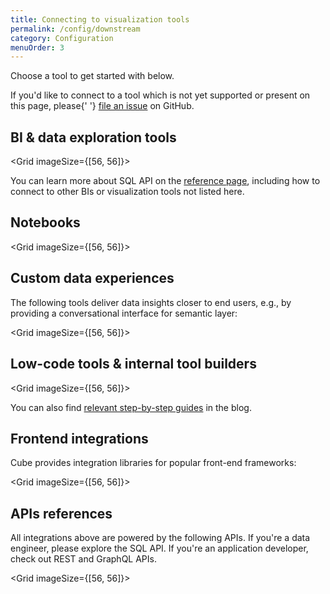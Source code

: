 ```yaml
---
title: Connecting to visualization tools
permalink: /config/downstream
category: Configuration
menuOrder: 3
---
```


Choose a tool to get started with below.

<InfoBox>
  If you'd like to connect to a tool which is not yet supported or present on
  this page, please{' '}
  <a href="https://github.com/cube-js/cube/issues">file an issue</a> on GitHub.
</InfoBox>

## BI & data exploration tools

<Grid imageSize={[56, 56]}>
  <GridItem
    url="downstream/superset"
    imageUrl="https://raw.githubusercontent.com/cube-js/cube.js/master/docs/static/icons/superset.svg"
    title="Superset / Preset"
  />

  <GridItem
    url="downstream/tableau"
    imageUrl="https://raw.githubusercontent.com/cube-js/cube.js/master/docs/static/icons/tableau.svg"
    title="Tableau"
  />

  <GridItem
    url="downstream/powerbi"
    imageUrl="https://raw.githubusercontent.com/cube-js/cube.js/master/docs/static/icons/powerbi.svg"
    title="Power BI"
  />

  <GridItem
    url="downstream/metabase"
    imageUrl="https://raw.githubusercontent.com/cube-js/cube.js/master/docs/static/icons/metabase.svg"
    title="Metabase"
  />

  <GridItem
    url="downstream/thoughtspot"
    imageUrl="https://raw.githubusercontent.com/cube-js/cube.js/master/docs/static/icons/thoughtspot.svg"
    title="Thoughtspot"
  />
</Grid>

You can learn more about SQL API on the [reference page](/backend/sql),
including how to connect to other BIs or visualization tools not listed here.

## Notebooks

<Grid imageSize={[56, 56]}>
  <GridItem
    url="downstream/hex"
    imageUrl="https://raw.githubusercontent.com/cube-js/cube.js/master/docs/static/icons/hex.svg"
    title="Hex"
  />
  <GridItem
    url="downstream/deepnote"
    imageUrl="https://static.cube.dev/icons/deepnote.svg"
    title="Deepnote"
  />
  <GridItem
    url="downstream/observable"
    imageUrl="https://raw.githubusercontent.com/cube-js/cube.js/master/docs/static/icons/observable.svg"
    title="Observable"
  />
  <GridItem
    url="downstream/jupyter"
    imageUrl="https://raw.githubusercontent.com/cube-js/cube.js/master/docs/static/icons/jupiter.svg"
    title="Jupyter"
  />
  <GridItem
    url="downstream/streamlit"
    imageUrl="https://raw.githubusercontent.com/cube-js/cube.js/master/docs/static/icons/streamlit.svg"
    title="Streamlit"
  />
</Grid>

## Custom data experiences

The following tools deliver data insights closer to end users, e.g., by
providing a conversational interface for semantic layer:

<Grid imageSize={[56, 56]}>
  <GridItem
    url="downstream/delphi"
    imageUrl="https://raw.githubusercontent.com/cube-js/cube/master/docs/static/icons/delphi.png"
    title="Delphi"
  />
</Grid>

## Low-code tools & internal tool builders

<Grid imageSize={[56, 56]}>
  <GridItem
    url="downstream/appsmith"
    imageUrl="https://raw.githubusercontent.com/cube-js/cube.js/master/docs/static/icons/appsmith.svg"
    title="Appsmith"
  />
  <GridItem
    url="downstream/retool"
    imageUrl="https://raw.githubusercontent.com/cube-js/cube.js/master/docs/static/icons/retool.svg"
    title="Retool"
  />
  <GridItem
    url="downstream/bubble"
    imageUrl="https://raw.githubusercontent.com/cube-js/cube.js/master/docs/static/icons/bubble.svg"
    title="Bubble"
  />
  <GridItem
    url="downstream/budibase"
    imageUrl="https://raw.githubusercontent.com/cube-js/cube.js/master/docs/static/icons/budibase.svg"
    title="Budibase"
  />
</Grid>

You can also find <a href="https://cube.dev/blog/category/low-code">relevant
step-by-step guides</a> in the blog.

## Frontend integrations

Cube provides integration libraries for popular front-end frameworks:

<Grid imageSize={[56, 56]}>
  <GridItem
    url="../frontend-introduction/react"
    imageUrl="https://raw.githubusercontent.com/cube-js/cube.js/master/docs/static/icons/react.svg"
    title="React"
  />
  <GridItem
    url="../frontend-introduction/vue"
    imageUrl="https://raw.githubusercontent.com/cube-js/cube.js/master/docs/static/icons/vue.svg"
    title="Vue"
  />
  <GridItem
    url="../frontend-introduction/angular"
    imageUrl="https://raw.githubusercontent.com/cube-js/cube.js/master/docs/static/icons/angular.svg"
    title="Angular"
  />
</Grid>

## APIs references

All integrations above are powered by the following APIs. If you're a data
engineer, please explore the SQL API. If you're an application developer, check
out REST and GraphQL APIs.

<Grid imageSize={[56, 56]}>
  <GridItem
    url="../backend/sql"
    imageUrl="https://raw.githubusercontent.com/cube-js/cube.js/master/docs/static/icons/sql.svg"
    title="SQL API"
  />
  <GridItem
    url="../rest-api"
    imageUrl="https://raw.githubusercontent.com/cube-js/cube.js/master/docs/static/icons/rest.svg"
    title="REST API"
  />
  <GridItem
    url="../backend/graphql"
    imageUrl="https://raw.githubusercontent.com/cube-js/cube.js/master/docs/static/icons/graphql.svg"
    title="GraphQL API"
  />
</Grid>
